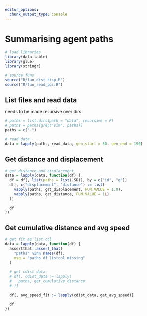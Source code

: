 ```yaml
---
editor_options: 
  chunk_output_type: console
---
```


# Summarising agent paths

```r
# load libraries
library(data.table)
library(glue)
library(stringr)

# source funs
source("R/fun_dist_disp.R")
source("R/fun_read_pos.R")
```

## List files and read data

needs to be made recursive over dirs.

```r
# paths = list.dirs(path = "data", recursive = F)
# paths = paths[grep("sim", paths)]
paths = c(".")

# read data
data = lapply(paths, read_data, gen_start = 50, gen_end = 190)
```

## Get distance and displacement

```r
# get distance and displacement
data = lapply(data, function(df) {
  df = df[, list(paths = list(.SD)), by = c("id", "g")]
  df[, c("displacement", "distance") := list(
    vapply(paths, get_displacement, FUN.VALUE = 1.0),
    vapply(paths, get_distance, FUN.VALUE = 1L)
  )]
  
  df
})
```

## Get cumulative distance and avg speed

```r
# get fit as list col
data = lapply(data, function(df) {
  assertthat::assert_that(
    "paths" %in% names(df), 
    msg = "paths df listcol missing"
  )
  
  # get cdist data
  # df[, cdist_data := lapply(
  #   paths, get_cumulative_distance
  # )]
  
  df[, avg_speed_fit := lapply(cdist_data, get_avg_speed)]
  
  df
})
```

